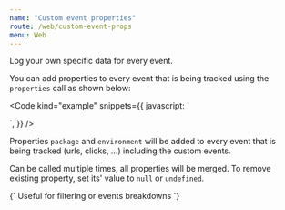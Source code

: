 ```yaml
---
name: "Custom event properties"
route: /web/custom-event-props
menu: Web
---
```



<Title>Custom event properties</Title>
<Subtitle>Log your own specific data for every event.</Subtitle>

You can add properties to every event that is being tracked using the `properties` call as shown below:

<Code
  kind="example"
  snippets={{
    javascript: `
<script>
  smartlook('properties', { 'package': 'free', 'environment': 'production' });
</script>
`,
  }}
/>

Properties `package` and `environment` will be added to every event that is being tracked (urls, clicks, ...) including the custom events.

Can be called multiple times, all properties will be merged.
To remove existing property, set its' value to `null` or `undefined`.

<TextBlock kind="important">
{`
Useful for filtering or events breakdowns
`}
</TextBlock>
